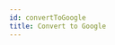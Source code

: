 ```yaml
---
id: convertToGoogle
title: Convert to Google
---
```

<!--
  NOTE: Do not edit this auto-generated file!
  Template: src/examples/_templates/docs.tmpl
  Source: src/examples/features/convertToGoogle.ts
-->


<RenderExample path="src/examples/features/convertToGoogle.ts" example={convertToGoogleExample} />
